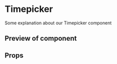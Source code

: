
<Meta title="Timepicker" component={Timepicker} />

# Timepicker

Some explanation about our Timepicker component

## Preview of component

<Preview>
	<Story name='Base'>
		<Timepicker
			id="time"
			value="10:30"
			onChange={action()}
		/>
	</Story>
</Preview>

## Props

<Props of={Timepicker} />
